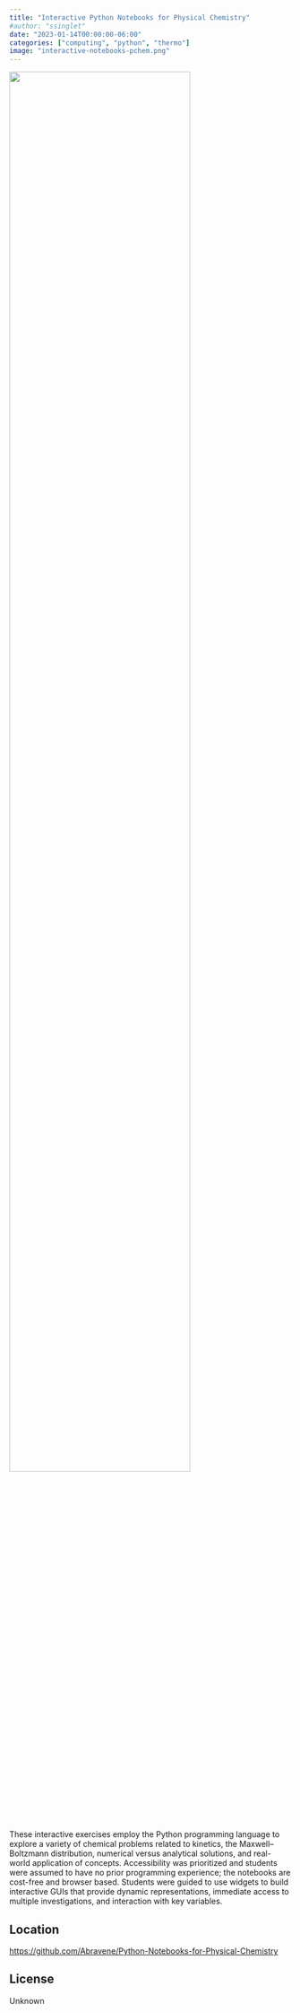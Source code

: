 ```yaml
---
title: "Interactive Python Notebooks for Physical Chemistry"
#author: "ssinglet"
date: "2023-01-14T00:00:00-06:00"
categories: ["computing", "python", "thermo"]
image: "interactive-notebooks-pchem.png"
---
```


![](interactive-notebooks-pchem.png){width="80%"}

These interactive exercises employ the Python programming language to explore a variety of chemical problems related to kinetics, the Maxwell–Boltzmann distribution, numerical versus analytical solutions, and real-world application of concepts. Accessibility was prioritized and students were assumed to have no prior programming experience; the notebooks are cost-free and browser based. Students were guided to use widgets to build interactive GUIs that provide dynamic representations, immediate access to multiple investigations, and interaction with key variables.


## Location {#location}

<https://github.com/Abravene/Python-Notebooks-for-Physical-Chemistry>


## License {#license}

Unknown
